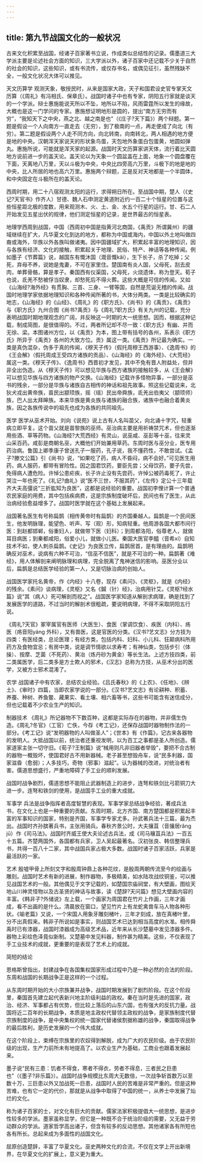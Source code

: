 ```yaml
---
---
---
```

title: 第九节战国文化的一般状况
---



古来文化积累至战国，经诸子百家著书立说，作成类似总结性的记录。儒墨道三大学派主要是论述社会方面的知识，三大学派以外，诸子百家中还记载不少关于自然的社会的知识，这些知识，或有书流传，或仅存书名，或偶见征引，虽然残缺不全，一般文化状况大体可以推见。

天文历算学 观测天象，敬授民时，从来是国家大政，天子和国君设史官专掌天文历算（《周礼》有冯相氏、保章氏）。战国时诸子中也有专家，阴阳五行家就是谈天的一个学派。辩士惠施能说天所以不坠，地所以不陷，风雨雷霆所以发生的缘故，大概也是这一门学问的专家。惠施想证明地形是圆的，提出“南方无穷而有穷”，“我知天下之中央，燕之北、越之南是也”（《庄子?天下篇》）两个辩题。第一题是假设一个人向南方一直走去（无穷），到了极南的一点，再走便成了向北（有穷）。第二题是假设两个人走不同方向，向北转南，向南转北，两人相遇的地方便是地的中央。汉朝浑天家说天的形状象鸟蛋，天包地外象蛋白包蛋黄，地圆如弹丸。惠施所说，可能就是浑天家的起源。战国时天文历算家讲天体，流行着比天圆地方说前进一步的盖天论。盖天论以为天象一个圆盆盖在上面，地象一个圆盘覆在下面，天离地八万里，天以斗极为中央，中央比四旁高六万里，斗极下的地是地的中央，比人所居的地也高六万里。惠施两个辩题，正是反对天地都是一个半圆体，和中央固定在斗极所在的盖天论。

西周时期，用二十八宿观测太阳的运行，求得朔日所在。至战国中期，楚人（《史记?天官书》作齐人）甘德、魏人石申测定黄道附近约一百二十个恒星的位置与这些恒星距北极的度数，用来观测木、火、土、金、水五个行星的运行。甘、石二人开始发见五星出伏的规律，他们测定恒星的记录，是世界最古的恒星表。

地理学西周到战国，中国（西周初中国是指黄河北商国，《禹贡》所谓冀州）的疆域继续在扩大，凡华夏文化到达的地方，都称为中国或海内，中国以外土地叫做四裔或海外，华族以外各族叫做诸夷。因中国疆域扩大，积累起丰富的地理知识，因与各族有经济、文化的接触，积累起关于地理、民俗、特产、神话等各种传闻。例如墨子《节葬篇》说，越国东有慨沐国（溉音慨kǎi），生下长子，杀了吃掉；父死，弃母不养，说她是鬼妻，不可在家里住。楚国南有炎人国，父母死，刮去皮肉，单葬骨骼，算是孝子。秦国西有仪渠国，父母死，火烧遗体，称为登天。荀子也说，氐羌不愁被俘当奴隶，却愁死后不得火葬。这些大概是可信的传闻。又如《山海经?海外经》有贯胸、三首、三身、一臂等国，自然是荒诞无稽的传闻。战国时地理学家依据地理知识和各种传闻所著的书，大体分两类。一类是比较确实的地志，《山海经》的《山经》、《周礼》的《职方氏》、《尚书》的《禹贡》，《禹贡》与《职方氏》九州合图《尚书?禹贡》与《周礼?职方氏》有关九州的记载，充分表明战国时期地理观念的广阔，并反映这一时期的大一统思想。因而，根据这种记载，制成简图，是很值得的。不过，两者所记却不尽一致：《职方氏》有幽、并而无徐、梁。本图诸州方位，以《禹贡》为本，图上带有括号的各州，系表示《职方氏》所异于《禹贡》各州的大致方位。贡》属这一类。《禹贡》所记最为确实。一类是真伪混杂，伪多于真的传闻，《穆天子传》（假托周穆王西游事）、《逸周书》的《王会解》（假托周成王受四方诸族的贡品）、《山海经》的《海外经》、《大荒经》属这一类。《穆天子传》、《逸周书》西晋初才发见，其中不免有晋人附益处，但并非全出伪造。从《穆天子传》可以想见华族与西方诸族的接触较多，从《王会解》可以想见华族与四方诸族的物产交换。《山海经》记载许多怪物异事，一部分是巫书的残余，一部分是华族与诸族自古相传的神话和祖先故事。照这些记载说来，北狄犬戎出黄帝族，苗民出颛顼族，摇（瑶）民出帝舜族，氐羌出伯夷父（颛顼师）族，巴人出太拜皞族。本来华族是黄炎族与诸族的融合族，诸族中也融合着黄炎族，因之各族传说中的祖先也成为各族的共同祖先。

医学 医学从巫术开始。刘向《说苑》说上古有人名叫苗父，向北诵十字咒，轻重病立即平复。这个苗父就是苗黎族的巫师。巫治病主要是用祈祷禁咒术，但也逐渐用些酒、草等药物。《山海经?大荒西经》有灵山，说巫咸、巫彭等十巫，往来灵山采百药。咸彭是商朝名巫，大概他们开始兼用草药。东周时医与巫分业，医专用药治病。鲁国上卿季康子曾送孔子一服药，孔子说，我不懂药性，不敢尝试。《孟子?滕文公篇》引《尚书》说，“如果吃了药，病人不昏闷，病不会好。”可见医生用药，病人服药，都带有冒险性。因之国君饮药，要臣先尝；父母饮药，要子先尝，免得病人遭危险。许悼公患疟疾，长子许止没有先尝药，许悼公被药毒死了，许止哭泣一年也死了。《礼记?曲礼》说“医不三世，不服其药”，《左传》定公十三年载齐大夫高彊说“三折肱知为良医”，这都是说经验的重要。战国初李悝计算一个普通农民家庭的用费，其中包括疾病费，这是宗族制度破坏后，民间也有了医生，从此治病经验愈益增多了。战国时医学就在这个基础上发展起来。

战国著名医生有号称扁鹊（相传黄帝时有扁鹊）的齐国秦越人。扁鹊是一个民间医生，他发明脉理，能望色、听声、写（观）形，知病轻重。他周游各国大都市间行医：到赵都邯郸，俗重妇人，就做带下医（妇科）；到周都洛阳，俗尊老人，就做耳目病医；到秦都咸阳，俗爱小儿，就做小儿医。秦国大医官李醯（音希xí）自知技术不如，使人刺杀扁鹊。《史记》为良医立传，扁鹊居首，是有理由的。扁鹊明确反对巫术，说病有六种不可治，“信巫不信医”，就是不可治的一种。扁鹊著《难经》，用人体解剖来阐明脉理和病理，完全脱离了鬼神迷信的影响。巫医分业以后，扁鹊是总结医学经验的第一人，又是切脉治病的创始人。

战国医学家托名黄帝，作《内经》十八卷，现存《素问》、《灵枢》，就是《内经》的残余。《素问》谈病理，《灵枢》又名《鍼（针）经》，治病用针艾。《灵枢?经水篇》说“其（病人）死可解剖而视之”。战国医学家知道从解剖求病理，确是找到了发展医学的道路，不过当时的解剖术很粗疏，要说明病理，不得不采取阴阳五行说。

《周礼?天官》冢宰属官有医师（大医生）、食医（掌调饮食）、疾医（内科）、疡医（疡音阳yáng 外科），又有兽医，这是官医的分类。《汉书?艺文志》分方技为四类：有医经类，总论医理；有经方类，包括内科、妇科、小儿科、狂颠病科所用药方及食物宜忌；有房中类，说是调节情欲以求寿考；有神仙类，包括步引（体操）、按摩、芝菌（不死药）、黄冶（炼丹砂为黄金）等长生法。上述方技四类，前二类属医学，后二类多是方士欺人的邪术，《汉志》总称为方技，从巫术分出的医学，又被方士邪术混淆了。

农学 战国诸子中有农家，总结农业经验。《吕氏春秋》的《上农》、《任地》、《辨土》、《审时》四篇，当即农家学说的一部分。《汉书?艺文志》有论耕种、积蓄、养蚕、种树、养鱼鳖、藏果实、看土壤、相六畜等书，这些书可能含有迷信成分，但也记载着不少农业生产的知识。

制器技术 《周礼》所记器物不下数百种，这都是实际存在的器物，并非儒生伪造。《周礼?冬官》（工官）亡佚，今存《考工记》，还保存战国时器物制作法的一部分。《考工记》说“发明器物的人叫做圣人”；《世本》有《作篇》，记古来各器物的发明人。大抵战国以前，统治者还重视发明，以为百工之事都是圣人所创造。儒家道家主张一切守旧。《荀子?王制篇》说“械用则凡非旧器者举毁”，要把不合古制的器物一概毁坏，使国君好古不用新器械。老子甚至想毁舟车，说“民多利器，国家滋昏（愈弱）；人多技巧，奇物（邪事）滋起”。认为器械的改进，对统治者有害。儒道思想盛行，严重地障碍了手工业的顺利发展。

战国时战争剧烈，儒道思想不能阻止武器制造上的进步，连弩和铁剑比弓箭铜刀大进一步。连弩和铁剑的使用，是战国手工业的重大成就。

军事学 兵法是战争指挥者高度智慧的表现。军事学家总结战争经验，著成兵法书，在文化上也是一种重要的贡献。东周时期，北方齐国、南方楚国都是积累起丰富的军事知识的国家，特别是齐国，军事学专家尤多。孙武著兵法十三篇，最为杰出。战国时齐孙膑著兵书，主张用骑兵。春秋齐景公时，大夫攘苴（音攘居rǎng jū）作《司马法》。战国时齐威王使大夫论述古兵法，成《司马穰苴兵法》一百五十五篇。齐楚两国外，各国都有兵家，卫人吴起最著名。汉初张良、韩信整理兵书，共得一百八十二家，其中战国兵家占极大多数。战国时诸子百家活跃，兵家是最活跃的一家。

艺术 殷墟甲骨上所刻文字和殷周钟鼎上各种花纹，是殷周两朝传流至今的绘画与雕刻。战国时艺术有新的进展，制作器物，多极精美，如水陆攻战纹铜鉴，可以推见战国艺术的一般。其他偶见于文字记载的，如楚国宗庙祠堂，有大壁画，图绘天地山川神灵怪物以及古圣贤的神话与故事，读《楚辞?天问篇》想见大壁画内容的丰富。《韩非子?外储说》左上载，一个画家为周国君在竹片上作画，三年才画成，看不出画的是什么。清晨放在窗口，望见竹片上有龙蛇禽兽车马人物各种形状。《喻老篇》又说，一个宋国人用象牙雕刻楮叶，三年才刻成，放在真楮叶里，分不出真假来。韩非子所说如是事实，则战国艺术已达到相当高度的水准。相传舜禹时已有漆器，战国时漆器成为高级艺术品，近年来从长沙楚墓中发见漆器多件。器物上彩绘色泽竟似新制。又楚墓中发见料器，制作甚为精美。这些，不仅表现了手工业技术的成就，更重要的是表现了艺术上的成就。

简短的结论

恩格斯曾指出，封建战争在各国集权国家形成过程中乃是一种必然的合法的阶段。东周和战国的长期战争正是这样的一个过程。

从东周时期开始的大小宗族兼并战争，战国时期发展到了剧烈阶段。在这个阶段里，秦国首先建立起代表新兴地主阶级利益的政权。秦在当时是先进的国家，政治、经济、军事都占有优势，但比较上落后的山东六国，也有强大的反抗力量。战国将近二百年的长期战争，本质是地主政权代替领主政权的战争，是家族制度代替宗族制度的战争，是中央集权的统一国家代替诸侯割据称雄的战争，秦国取得战争的最后胜利，是历史发展的一个伟大成就。

在这个阶段上，束缚在宗族里的农奴得到解脱，成为广大的农民阶级。由于农民阶级的出现，生产力前所未有地提高了。以农业生产为基础，工商业也跟着发展起来。

墨子说“民有三患：饥者不得食，寒者不得衣，劳者不得息，三者民之巨患也”（《墨子?非乐篇》）。战国时战争规模比东周大无数倍，一次战争斩首数万以至数十万，三巨患以外又加战死一巨患，战国时人民的苦难是非常严重的。但是这种苦难，也有它一定的代价，那就是从战争中取得了中国的统一，从养士中发展了灿烂的文化。

称为诸子百家的士，对文化有巨大的贡献。儒家法家积极提倡大一统思想，是进步性较多的学派。墨家虽称显学，但它是一种既不合于统治阶级的需要，又无益于劳动群众的学派。道家哲学高出诸子，但含有较多的反动思想。其他诸家各有所短也各有所长。总起来成为多面性的战国文化。

屈原创造楚辞，丰富了华夏文化。巫史两种文化的合流，不仅在文学上开出新境界，在华夏文化的扩展上，意义更为重大。